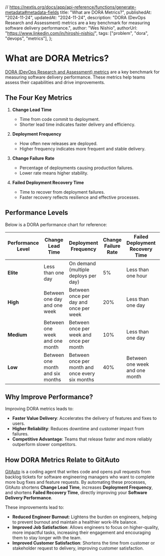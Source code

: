   // https://nextjs.org/docs/app/api-reference/functions/generate-metadata#metadata-fields
  title: "What are DORA Metrics?",
  publishedAt: "2024-11-24",
  updatedAt: "2024-11-24",
  description:
    "DORA (DevOps Research and Assessment) metrics are a key benchmark for measuring software delivery performance.",
  author: "Wes Nishio",
  authorUrl: "https://www.linkedin.com/in/hiroshi-nishio/",
  tags: ["problem", "dora", "devops", "metrics"],
};

# What are DORA Metrics?

[DORA (DevOps Research and Assessment) metrics](https://dora.dev/guides/dora-metrics-four-keys/) are a key benchmark for measuring software delivery performance. These metrics help teams assess their capabilities and drive improvements.

## The Four Key Metrics

1. **Change Lead Time**

   - Time from code commit to deployment.
   - Shorter lead time indicates faster delivery and efficiency.

2. **Deployment Frequency**

   - How often new releases are deployed.
   - Higher frequency indicates more frequent and stable delivery.

3. **Change Failure Rate**

   - Percentage of deployments causing production failures.
   - Lower rate means higher stability.

4. **Failed Deployment Recovery Time**

   - Time to recover from deployment failures.
   - Faster recovery reflects resilience and effective processes.

## Performance Levels

Below is a DORA performance chart for reference:

| Performance Level | Change Lead Time                 | Deployment Frequency                             | Change Failure Rate | Failed Deployment Recovery Time | Percentage of Respondents |
| ----------------- | -------------------------------- | ------------------------------------------------ | ------------------- | ------------------------------- | ------------------------- |
| **Elite**         | Less than one day                | On demand (multiple deploys per day)             | 5%                  | Less than one hour              | 19% (18-20%)              |
| **High**          | Between one day and one week     | Between once per day and once per week           | 20%                 | Less than one day               | 22% (21-23%)              |
| **Medium**        | Between one week and one month   | Between once per week and once per month         | 10%                 | Less than one day               | 35% (33-36%)              |
| **Low**           | Between one month and six months | Between once per month and once every six months | 40%                 | Between one week and one month  | 25% (23-26%)              |

## Why Improve Performance?

Improving DORA metrics leads to:

- **Faster Value Delivery**: Accelerates the delivery of features and fixes to users.
- **Higher Reliability**: Reduces downtime and customer impact from failures.
- **Competitive Advantage**: Teams that release faster and more reliably outperform slower competitors.

## How DORA Metrics Relate to GitAuto

[GitAuto](/) is a coding agent that writes code and opens pull requests from backlog tickets for software engineering managers who want to complete more bug fixes and feature requests. By automating these processes, GitAuto shortens **Change Lead Time**, increases **Deployment Frequency**, and shortens **Failed Recovery Time**, directly improving your **Software Delivery Performance**.

These improvements lead to:

- **Reduced Engineer Burnout**: Lightens the burden on engineers, helping to prevent burnout and maintain a healthier work-life balance.
- **Improved Job Satisfaction**: Allows engineers to focus on higher-quality, more impactful tasks, increasing their engagement and encouraging them to stay longer with the team.
- **Improved Customer Satisfaction**: Shortens the time from customer or stakeholder request to delivery, improving customer satisfaction.
